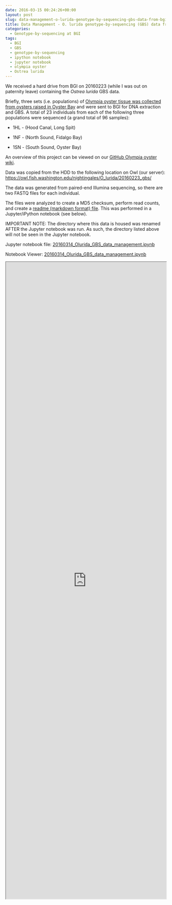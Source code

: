 ```yaml
---
date: 2016-03-15 00:24:26+00:00
layout: post
slug: data-management-o-lurida-genotype-by-sequencing-gbs-data-from-bgi
title: Data Management - O. lurida genotype-by-sequencing (GBS) data from BGI
categories:
  - Genotype-by-sequencing at BGI
tags:
  - BGI
  - GBS
  - genotype-by-sequencing
  - ipython notebook
  - jupyter notebook
  - olympia oyster
  - Ostrea lurida
---
```


We received a hard drive from BGI on 20160223 (while I was out on paternity leave) containing the _Ostrea lurida_ GBS data.

Briefly, three sets (i.e. populations) of [Olympia oyster tissue was collected from oysters raised in Oyster Bay](https://robertslab.github.io/sams-notebook/2015/11/30/sample-submission-oly-oyster-bay-tissues-for-gbs.html) and were sent to BGI for DNA extraction and GBS. A total of 23 individuals from each of the following three populations were sequenced (a grand total of 96 samples):




    
  * 1HL - (Hood Canal, Long Spit)

    
  * 1NF - (North Sound, Fidalgo Bay)

    
  * 1SN - (South Sound, Oyster Bay)



An overview of this project can be viewed on our [GitHub Olympia oyster wiki](https://github.com/RobertsLab/project-olympia.oyster-genomic/wiki/Genotype-by-sequencing-November-2015).

Data was copied from the HDD to the following location on Owl (our server): [https://owl.fish.washington.edu/nightingales/O_lurida/20160223_gbs/](http://owl.fish.washington.edu/nightingales/O_lurida/20160223_gbs/)

The data was generated from paired-end Illumina sequencing, so there are two FASTQ files for each individual.

The files were analyzed to create a MD5 checksum, perform read counts, and create a [readme (markdown format) file](https://owl.fish.washington.edu/nightingales/O_lurida/20160223_gbs/readme.md). This was performed in a Jupyter/iPython notebook (see below).

IMPORTANT NOTE: The directory where this data is housed was renamed AFTER the Jupyter notebook was run. As such, the directory listed above will not be seen in the Jupyter notebook.

Jupyter notebook file: [20160314_Olurida_GBS_data_management.ipynb](https://eagle.fish.washington.edu/Arabidopsis/iPythonNotebooks/20160314_Olurida_GBS_data_management.ipynb)

Notebook Viewer: [20160314_Olurida_GBS_data_management.ipynb](https://nbviewer.jupyter.org/url/eagle.fish.washington.edu/Arabidopsis/iPythonNotebooks/20160314_Olurida_GBS_data_management.ipynb)

<iframe src="https://nbviewer.jupyter.org/url/eagle.fish.washington.edu/Arabidopsis/iPythonNotebooks/20160314_Olurida_GBS_data_management.ipynb" width="100%" height="2000" scrolling="yes"></iframe>
